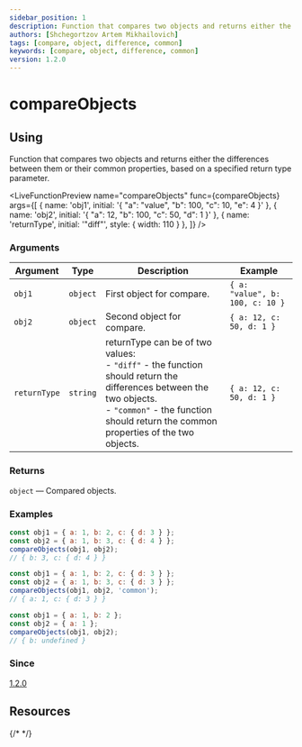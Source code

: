 ```yaml
---
sidebar_position: 1
description: Function that compares two objects and returns either the differences between them or their common properties, based on a specified return type parameter.
authors: [Shchegortzov Artem Mikhailovich]
tags: [compare, object, difference, common]
keywords: [compare, object, difference, common]
version: 1.2.0
---
```



# compareObjects

## Using

Function that compares two objects and returns either the differences between them or
their common properties, based on a specified return type parameter.

<LiveFunctionPreview
  name="compareObjects"
  func={compareObjects}
  args={[
    { name: 'obj1', initial: '{ "a": "value", "b": 100, "c": 10, "e": 4 }' },
    { name: 'obj2', initial: '{ "a": 12, "b": 100, "c": 50, "d": 1 }' },
    { name: 'returnType', initial: '"diff"', style: { width: 110 } },
  ]}
/>

### Arguments

| Argument     | Type     | Description                                                                                                                                                                                                       | Example                         |
| ------------ | -------- | ----------------------------------------------------------------------------------------------------------------------------------------------------------------------------------------------------------------- | ------------------------------- |
| `obj1`       | `object` | First object for compare.                                                                                                                                                                                         | `{ a: "value", b: 100, c: 10 }` |
| `obj2`       | `object` | Second object for compare.                                                                                                                                                                                        | `{ a: 12, c: 50, d: 1 }`        |
| `returnType` | `string` | returnType can be of two values:<br /> - `"diff"` - the function should return the differences between the two objects.<br /> - `"common"` - the function should return the common properties of the two objects. | `{ a: 12, c: 50, d: 1 }`        |

### Returns

`object` — Compared objects.

### Examples

```js
const obj1 = { a: 1, b: 2, c: { d: 3 } };
const obj2 = { a: 1, b: 3, c: { d: 4 } };
compareObjects(obj1, obj2);
// { b: 3, c: { d: 4 } }

const obj1 = { a: 1, b: 2, c: { d: 3 } };
const obj2 = { a: 1, b: 3, c: { d: 3 } };
compareObjects(obj1, obj2, 'common');
// { a: 1, c: { d: 3 } }

const obj1 = { a: 1, b: 2 };
const obj2 = { a: 1 };
compareObjects(obj1, obj2);
// { b: undefined }
```

### Since

[1.2.0](https://www.npmjs.com/package/shegit/v/1.2.0)

## Resources

<div style={{ display: 'flex', gap: 20 }}>
  <GitHubResourceButton link="https://github.com/or-temka/shegit/tree/v1.2.0/src/functions/operation/compareObjects" />
  {/* <CodeSandboxResourceButton link="https://codesandbox.io/p/sandbox/rgbarraytoobj-rppnwn" /> */}
</div>
